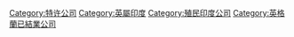 {{Commonscat|British East India Company}}

[[Category:特许公司|Category:特许公司]]
[[Category:英屬印度|Category:英屬印度]]
[[Category:殖民印度公司|Category:殖民印度公司]]
[[Category:英格蘭已結業公司|Category:英格蘭已結業公司]]